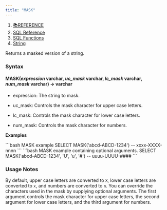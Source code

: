 ```yaml
---
title: "MASK"
---
```


1. [📚REFERENCE](/reference)
2. [SQL Reference](/reference/sql-reference)
3. [SQL Functions](/reference/sql-reference/all-functions)
4. [String](/reference/sql-reference/all-functions/string)

Returns a masked version of a string.

### Syntax

#### MASK(*expression* varchar, *uc\_mask* varchar, *lc\_mask* varchar, *num\_mask* varchar) → varchar

* expression: The string to mask.

* uc\_mask: Controls the mask character for upper case letters.

* lc\_mask: Controls the mask character for lower case letters.

* num\_mask: Controls the mask character for numbers.

**Examples**

<CodeGroup>
  ```bash MASK example
  SELECT MASK('abcd-ABCD-1234')
  -- xxxx-XXXX-nnnn
  ```
</CodeGroup>

<CodeGroup>
  ```bash MASK example containing optional arguments.
  SELECT MASK('abcd-ABCD-1234', 'U', 'u', '#')
  -- uuuu-UUUU-####
  ```
</CodeGroup>

### Usage Notes

By default, upper case letters are converted to `X`, lower case letters are converted to `x`, and numbers are converted to `n`. You can override the characters used in the mask by supplying optional arguments. The first argument controls the mask character for upper case letters, the second argument for lower case letters, and the third argument for numbers.
